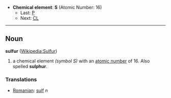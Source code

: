*'''Chemical element''': '''S''' (Atomic Number: 16)
**Last: [[Phosphorus|P]]
**Next: [[Chlorine|CL]]
----
== Noun ==
'''sulfur''' ([[en:Sulfur|Wikipedia:Sulfur]])

#a chemical element ''(symbol S)'' with an [[atomic number]] of 16.  Also spelled '''sulphur'''.

===Translations===
*[[Romanian]]: [[sulf]] ''n''